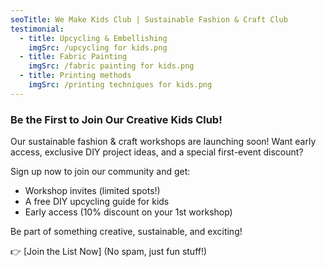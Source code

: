 ```yaml
---
seoTitle: We Make Kids Club | Sustainable Fashion & Craft Club
testimonial:
  - title: Upcycling & Embellishing
    imgSrc: /upcycling for kids.png
  - title: Fabric Painting
    imgSrc: /fabric painting for kids.png
  - title: Printing methods
    imgSrc: /printing techniques for kids.png
---
```


### Be the First to Join Our Creative Kids Club!

Our sustainable fashion & craft workshops are launching soon! Want early access, exclusive DIY project ideas, and a special first-event discount?

Sign up now to join our community and get:

* Workshop invites (limited spots!)
* A free DIY upcycling guide for kids
* Early access (10% discount on your 1st workshop)

Be part of something creative, sustainable, and exciting!

👉 \[Join the List Now] (No spam, just fun stuff!)

